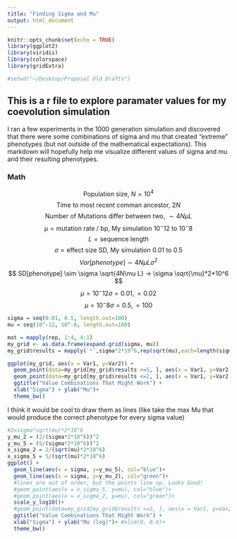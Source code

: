 ```yaml
---
title: "Finding Sigma and Mu"
output: html_document
---
```


```r
knitr::opts_chunk$set(echo = TRUE)
library(ggplot2)
library(viridis)
library(colorspace)
library(gridExtra)

#setwd("~/Desktop/Proposal Old Drafts")
```

## This is a r file to explore paramater values for my coevolution simulation 

I ran a few experiments in the 1000 generation simulation and discovered that there were some combinations of sigma and mu that created "extreme" phenotypes (but not outside of the mathematical expectations). This markdown will hopefully help me visualize different values of sigma and mu and their resulting phenotypes. 


### Math

$$
\text{Population size, } N = 10^4 
$$
$$
\text{Time to most recent comman ancestor, } 2N 
$$
$$
\text{Number of Mutations differ between two, } \sim 4N\mu L
$$
$$
\mu = \text{mutation rate / bp, My simulation } 10^-12 \text{ to } 10^-8
$$
$$
L = \text{sequence length }
$$
$$
\sigma = \text{effect size SD, My simulation } 0.01 \text{ to } 0.5
$$
$$
Var[phenotype] \sim 4N\mu L\sigma^2
$$
$$
SD[phenotype] \sim \sigma \sqrt{4N\mu L} -> \sigma \sqrt{\mu}*2*10^6
$$
$$
\mu = 10^-12 \sigma = 0.01, = 0.02
$$
$$
\mu = 10^-8 \sigma = 0.5, = 100
$$


```r

sigma = seq(0.01, 0.5, length.out=100)
mu = seq(10^-12, 10^-8, length.out=100)

mat = mapply(rep, 1:4, 4:1)
my_grid <- as.data.frame(expand.grid(sigma, mu))
my_grid$results = mapply(`*`,sigma*2*10^6,rep(sqrt(mu),each=length(sigma)))

ggplot(my_grid, aes(x = Var1, y=Var2)) +
  geom_point(data=my_grid[my_grid$results <=5, ], aes(x = Var1, y=Var2), col="blue")+
  geom_point(data=my_grid[my_grid$results <=2, ], aes(x = Var1, y=Var2), col="green")+
  ggtitle("Value Combinations That Might Work") +
  xlab("Sigma") + ylab("Mu")+
  theme_bw()


```


I think it would be cool to draw them as lines (like take the max Mu that would produce the correct phenotype for every sigma value)

```r

#2=sigma*sqrt(mu)*2*10^6
y_mu_2 = (2/(sigma*2*10^6))^2
y_mu_5 = (5/(sigma*2*10^6))^2
x_sigma_2 = 2/(sqrt(mu)*2*10^6)
x_sigma_5 = 5/(sqrt(mu)*2*10^6)
ggplot() +
  geom_line(aes(x = sigma, y=y_mu_5), col="blue")+
  geom_line(aes(x = sigma, y=y_mu_2), col="green")+
  #lines are out of order, but the points line up. Looks Good!
  #geom_point(aes(x = x_sigma_5, y=mu), col="blue")+
  #geom_point(aes(x = x_sigma_2, y=mu), col="green")+
  scale_y_log10()+
  #geom_point(data=my_grid[my_grid$results <=2, ], aes(x = Var1, y=Var2), col="green")+
  ggtitle("Value Combinations That Might Work") +
  xlab("Sigma") + ylab("Mu (log)")+ #xlim(0, 0.6)+
  theme_bw()


```




